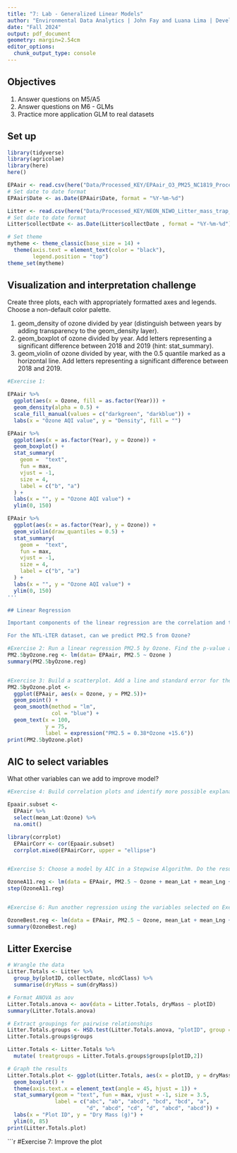 ```yaml
---
title: "7: Lab - Generalized Linear Models"
author: "Environmental Data Analytics | John Fay and Luana Lima | Developed by Kateri Salk"
date: "Fall 2024"
output: pdf_document
geometry: margin=2.54cm
editor_options: 
  chunk_output_type: console
---
```


## Objectives
1. Answer questions on M5/A5
2. Answer questions on M6 - GLMs
3. Practice more application GLM to real datasets


## Set up
```r
library(tidyverse)
library(agricolae)   
library(here)
here()

EPAair <- read.csv(here("Data/Processed_KEY/EPAair_O3_PM25_NC1819_Processed.csv"), stringsAsFactors = TRUE)
# Set date to date format
EPAair$Date <- as.Date(EPAair$Date, format = "%Y-%m-%d")

Litter <- read.csv(here("Data/Processed_KEY/NEON_NIWO_Litter_mass_trap_Processed.csv"), stringsAsFactors = TRUE)
# Set date to date format
Litter$collectDate <- as.Date(Litter$collectDate , format = "%Y-%m-%d")

# Set theme
mytheme <- theme_classic(base_size = 14) +
  theme(axis.text = element_text(color = "black"), 
        legend.position = "top")
theme_set(mytheme)
```



## Visualization and interpretation challenge

Create three plots, each with appropriately formatted axes and legends. Choose a non-default color palette.

1. geom_density of ozone divided by year (distinguish between years by adding transparency to the geom_density layer).
2. geom_boxplot of ozone divided by year. Add letters representing a significant difference between 2018 and 2019 (hint: stat_summary). 
3. geom_violin of ozone divided by year, with the 0.5 quantile marked as a horizontal line. Add letters representing a significant difference between 2018 and 2019. 

```r
#Exercise 1:

EPAair %>%
  ggplot(aes(x = Ozone, fill = as.factor(Year))) +
  geom_density(alpha = 0.5) +
  scale_fill_manual(values = c("darkgreen", "darkblue")) +
  labs(x = "Ozone AQI value", y = "Density", fill = "")

EPAair %>%
  ggplot(aes(x = as.factor(Year), y = Ozone)) +
  geom_boxplot() +
  stat_summary(
    geom =  "text",
    fun = max,
    vjust = -1,
    size = 4,
    label = c("b", "a")
  ) +
  labs(x = "", y = "Ozone AQI value") +
  ylim(0, 150)

EPAair %>%
  ggplot(aes(x = as.factor(Year), y = Ozone)) +
  geom_violin(draw_quantiles = 0.5) +
  stat_summary(
    geom =  "text",
    fun = max,
    vjust = -1,
    size = 4,
    label = c("b", "a")
  ) +
  labs(x = "", y = "Ozone AQI value") +
  ylim(0, 150)
'''

## Linear Regression

Important components of the linear regression are the correlation and the R-squared value. The **correlation** is a number between -1 and 1, describing the relationship between the variables. Correlations close to -1 represent strong negative correlations, correlations close to zero represent weak correlations, and correlations close to 1 represent strong positive correlations. The **R-squared value** is the correlation squared, becoming a number between 0 and 1. The R-squared value describes the percent of variance accounted for by the explanatory variables. 

For the NTL-LTER dataset, can we predict PM2.5 from Ozone?
```


```r

#Exercise 2: Run a linear regression PM2.5 by Ozone. Find the p-value and R-squared value. 
PM2.5byOzone.reg <- lm(data= EPAair, PM2.5 ~ Ozone )
summary(PM2.5byOzone.reg)


#Exercise 3: Build a scatterplot. Add a line and standard error for the linear regression. Add the regression equation to the plot
PM2.5byOzone.plot <-
  ggplot(EPAair, aes(x = Ozone, y = PM2.5))+
  geom_point() +
  geom_smooth(method = "lm",
              col = "blue") +
  geom_text(x = 100,
            y = 75,
            label = expression("PM2.5 = 0.38*Ozone +15.6"))
print(PM2.5byOzone.plot)

```


## AIC to select variables

What other variables can we add to improve model?

```r

#Exercise 4: Build correlation plots and identify more possible explanatory variables to add to the regression.

Epaair.subset <-
  EPAair %>% 
  select(mean_Lat:Ozone) %>% 
  na.omit()

library(corrplot)
  EPAairCorr <- cor(Epaair.subset)
  corrplot.mixed(EPAairCorr, upper = "ellipse")


#Exercise 5: Choose a model by AIC in a Stepwise Algorithm. Do the results from AIC match the variables you selected on Exercise 4?

OzoneA11.reg <- lm(data = EPAair, PM2.5 ~ Ozone + mean_Lat + mean_Lng + Month + Year )
step(OzoneA11.reg)


#Exercise 6: Run another regression using the variables selected on Exercise 6. Compare r-squared value with the one from Exercise 2. 

OzoneBest.reg <- lm(data = EPAair, PM2.5 ~ Ozone, mean_Lat + mean_Lng + Month)
summary(OzoneBest.reg)

```



## Litter Exercise

```r
# Wrangle the data
Litter.Totals <- Litter %>%
  group_by(plotID, collectDate, nlcdClass) %>%
  summarise(dryMass = sum(dryMass))

# Format ANOVA as aov
Litter.Totals.anova <- aov(data = Litter.Totals, dryMass ~ plotID)
summary(Litter.Totals.anova)

# Extract groupings for pairwise relationships
Litter.Totals.groups <- HSD.test(Litter.Totals.anova, "plotID", group = TRUE)
Litter.Totals.groups$groups

Litter.Totals <- Litter.Totals %>%
  mutate( treatgroups = Litter.Totals.groups$groups[plotID,2])

# Graph the results
Litter.Totals.plot <- ggplot(Litter.Totals, aes(x = plotID, y = dryMass)) +
  geom_boxplot() +
  theme(axis.text.x = element_text(angle = 45, hjust = 1)) +
  stat_summary(geom = "text", fun = max, vjust = -1, size = 3.5,
               label = c("abc", "ab", "abcd", "bcd", "bcd", "a", 
                         "d", "abcd", "cd", "d", "abcd", "abcd")) +
  labs(x = "Plot ID", y = "Dry Mass (g)") +
  ylim(0, 85)
print(Litter.Totals.plot)

```

```r
#Exercise 7: Improve the plot

